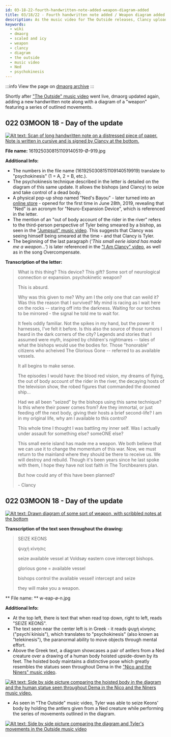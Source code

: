 ```yaml
---
id: 03-18-22-fourth-handwritten-note-added-weapon-diagram-added
title: 03/18/22 - Fourth handwritten note added / Weapon diagram added 
description: As the music video for The Outside releases, Clancy uploads his fourth handwriten letter along with a mysterious drawing of a weapon.
keywords:
  - wiki
  - dmaorg
  - scaled and icy
  - weapon
  - clancy
  - diagram
  - the outside
  - music video
  - Ned
  - psychokinesis
---
```


:::info
View the page on [dmaorg archive](https://www.dmaorg.site/031822-2/found/15398642_14/clancy.html)
:::

Shortly after ["The Outside" music video](https://www.youtube.com/watch?v=eNcvblM8-_o) went live, dmaorg updated again, adding a new handwritten note along with a diagram of a "weapon" featuring a series of outlined movements. 

## 022 03MOON 18 - Day of the update

[![Alt text: Scan of long handwritten note on a distressed piece of paper. Note is written in cursive and is signed by Clancy at the bottom.](./assets/1619250308151109140519-Ø-919.jpg)](./assets/1619250308151109140519-Ø-919.jpg)

**File name:** 1619250308151109140519-Ø-919.jpg

**Additional Info:**

- The numbers in the file name (1619250308151109140519919) translate to "psychokinesis" (1 = A, 2 = B, etc.).
- The psychokinesis technique described in the letter is detailed on the diagram of this same update. It allows the bishops (and Clancy) to seize and take control of a dead body.
- A physical pop-up shop named "Ned's Bayou" - later turned into an [online store](https://www.nedbayou.com) - opened for the first time in June 28th, 2019, revealing that "Ned" is an acronym for "Neuro-Expansion Device", which is referenced in the letter. 
- The mention of an "out of body account of the rider in the river" refers to the third-person perspective of Tyler being smeared by a bishop, as seen in the ["Jumpsuit" music video](https://www.youtube.com/watch?v=UOUBW8bkjQ4). This suggests that Clancy was seeing himself being smeared at the time - and that Clancy is Tyler. 
- The beginning of the last paragraph (*'This small eerie island has made me a weapon...'*) is later referenced in the ["I Am Clancy" video](https://www.youtube.com/watch?v=ozlHHR_eSxc), as well as in the song Overcompensate. 

**Transcription of the letter:**

> What is this thing? This device? This gift? Some sort of neurological connection or expansion. psychokinetic weapon?
> 
> This is absurd.
> 
> Why was this given to me? Why am I the only one that can weild it? Was this the reason that I survived? My mind is racing as I wait here on the rocks -- staring off into the darkness. Waiting for our torches to be mirrored - the signal he told me to wait for.
> 
> It feels oddly familiar. Not the spikes in my hand, but the power it harnesses, I've felt it before. Is this also the source of those rumors I heard in the dark corners of the city? Legends and stories that I assumed were myth, inspired by children's nightmares -- tales of what the bishops would use the bodies for. Those "honorable" citizens who acheived The Glorious Gone -- referred to as available vessels.
> 
> It all begins to make sense.
> 
> The episodes I would have: the blood red vision, my dreams of flying, the out of body account of the rider in the river, the decaying hosts of the television show, the robed figures that commanded the doomed ship...
> 
> Had we all been "seized" by the bishops using this same technique? Is this where their power comes from? Are they immortal, or just feeding off the next body, giving their hosts a brief second-life? I am in my original life, why am I available to this control?
> 
> This whole time I thought I was battling my inner self. Was I actually under assault for something else? someONE else?
> 
> This small eerie island has made me a weapon. We both believe that we can use it to change the momentum of this war. Now, we must return to the mainland where they should be there to receive us. We will destroy and rebuild. Though it's been years since he last spoke with them, I hope they have not lost faith in The Torchbearers plan.
> 
> But how could any of this have been planned?
> 
> \- Clancy

## 022 03MOON 18  - Day of the update

[![Alt text: Drawn diagram of some sort of weapon, with scribbled notes at the bottom](./assets/w-eap-ø-n.jpg)](./assets/w-eap-ø-n.jpg)

**Transcription of the text seen throughout the drawing:**
> SEIZE KEONS
>
> ψυχή κίνησις
> 
> seize available vessel
> at Voldsøy eastern cove
> intercept bishops.
> 
> glorious gone = available vessel
> 
> bishops control the available vessel!
> intercept and seize
>
> they will make you a weapon.

** File name: ** w-eap-ø-n.jpg

**Additional Info:**

- At the top left, there is text that when read top down, right to left, reads "SEIZE KEONS".
- The text seen near the center left is in Greek - it reads ψυχή κίνησις ("psychí kínisis"), which translates to "psychokinesis" (also known as "telekinesis"), the paranormal ability to move objects through mental effort.
- Above the Greek text, a diagram showcases a pair of antlers from a Ned creature over a drawing of a human body hoisted upside-down by its feet. The hoisted body maintains a distinctive pose which greatly resembles the statues seen throughout Dema in the ["Nico and the Niners" music video](https://www.youtube.com/watch?v=hMAPyGoqQVw).

[![Alt text: Side by side picture comparing the hoisted body in the diagram and the human statue seen throughout Dema in the Nico and the Niners music video.](./assets/dema-statue.png)](./assets/dema-statue.png)

- As seen in "The Outside" music video, Tyler was able to seize Keons' body by holding the antlers given from a Ned creature while performing the series of movements outlined in the diagram.

[![Alt text: Side by side picture comparing the diagram and Tyler's movements in the Outside music video](./assets/psychokinesis.png)](./assets/psychokinesis.png)
